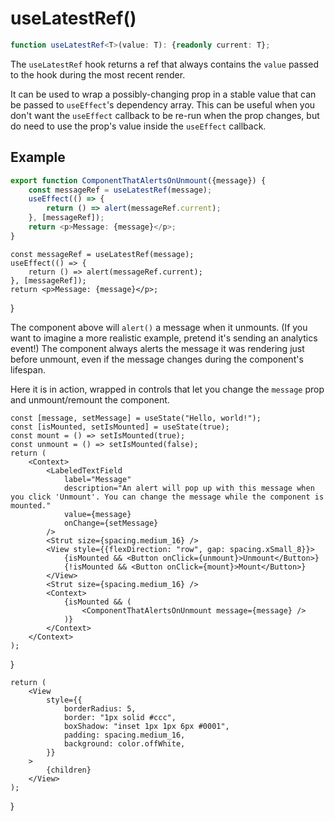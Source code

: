 
<Meta
    title="Packages / Core / Exports / useLatestRef()"
/>

# useLatestRef()

```ts
function useLatestRef<T>(value: T): {readonly current: T};
```

The `useLatestRef` hook returns a ref that always contains the `value` passed
to the hook during the most recent render.

It can be used to wrap a possibly-changing prop in a stable value that can
be passed to `useEffect`'s dependency array. This can be useful when you don't
want the `useEffect` callback to be re-run when the prop changes, but do need
to use the prop's value inside the `useEffect` callback.

## Example

```ts
export function ComponentThatAlertsOnUnmount({message}) {
    const messageRef = useLatestRef(message);
    useEffect(() => {
        return () => alert(messageRef.current);
    }, [messageRef]);
    return <p>Message: {message}</p>;
}
```

    const messageRef = useLatestRef(message);
    useEffect(() => {
        return () => alert(messageRef.current);
    }, [messageRef]);
    return <p>Message: {message}</p>;
}

The component above will `alert()` a message when it unmounts. (If you want to
imagine a more realistic example, pretend it's sending an analytics event!)
The component always alerts the message it was rendering just before unmount,
even if the message changes during the component's lifespan.

Here it is in action, wrapped in controls that let you change the `message`
prop and unmount/remount the component.

<Example1 />

    const [message, setMessage] = useState("Hello, world!");
    const [isMounted, setIsMounted] = useState(true);
    const mount = () => setIsMounted(true);
    const unmount = () => setIsMounted(false);
    return (
        <Context>
            <LabeledTextField
                label="Message"
                description="An alert will pop up with this message when you click 'Unmount'. You can change the message while the component is mounted."
                value={message}
                onChange={setMessage}
            />
            <Strut size={spacing.medium_16} />
            <View style={{flexDirection: "row", gap: spacing.xSmall_8}}>
                {isMounted && <Button onClick={unmount}>Unmount</Button>}
                {!isMounted && <Button onClick={mount}>Mount</Button>}
            </View>
            <Strut size={spacing.medium_16} />
            <Context>
                {isMounted && (
                    <ComponentThatAlertsOnUnmount message={message} />
                )}
            </Context>
        </Context>
    );
}

    return (
        <View
            style={{
                borderRadius: 5,
                border: "1px solid #ccc",
                boxShadow: "inset 1px 1px 6px #0001",
                padding: spacing.medium_16,
                background: color.offWhite,
            }}
        >
            {children}
        </View>
    );
}
